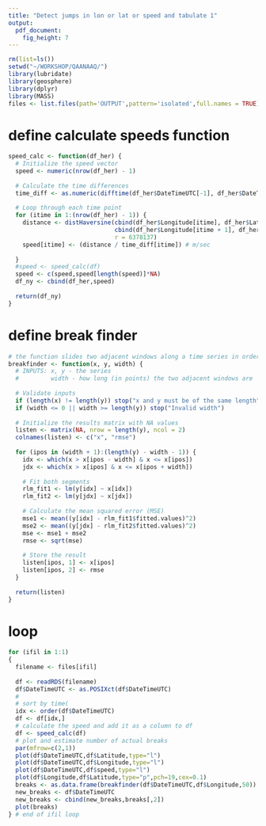 ```yaml
---
title: "Detect jumps in lon or lat or speed and tabulate 1"
output: 
  pdf_document: 
    fig_height: 7
---
```




```r
rm(list=ls())
setwd("~/WORKSHOP/QAANAAQ/")
library(lubridate)
library(geosphere) 
library(dplyr)
library(MASS)
files <- list.files(path='OUTPUT',pattern='isolated',full.names = TRUE)
```

# define calculate speeds function
```r
speed_calc <- function(df_her) {
  # Initialize the speed vector
  speed <- numeric(nrow(df_her) - 1)
  
  # Calculate the time differences
  time_diff <- as.numeric(difftime(df_her$DateTimeUTC[-1], df_her$DateTimeUTC[-nrow(df_her)], units = "secs"))
  
  # Loop through each time point
  for (itime in 1:(nrow(df_her) - 1)) {
    distance <- distHaversine(cbind(df_her$Longitude[itime], df_her$Latitude[itime]),
                              cbind(df_her$Longitude[itime + 1], df_her$Latitude[itime + 1]),
                              r = 6378137)
    speed[itime] <- (distance / time_diff[itime]) # m/sec
    
  }
  #speed <- speed_calc(df)
  speed <- c(speed,speed[length(speed)]*NA)
  df_ny <- cbind(df_her,speed)
  
  return(df_ny)
}
```


# define break finder
```r
# the function slides two adjacent windows along a time series in order to detect breaks in level
breakfinder <- function(x, y, width) {
  # INPUTS: x, y - the series
  #         width - how long (in points) the two adjacent windows are
  
  # Validate inputs
  if (length(x) != length(y)) stop("x and y must be of the same length")
  if (width <= 0 || width >= length(y)) stop("Invalid width")
  
  # Initialize the results matrix with NA values
  listen <- matrix(NA, nrow = length(y), ncol = 2)
  colnames(listen) <- c("x", "rmse")
  
  for (ipos in (width + 1):(length(y) - width - 1)) {
    idx <- which(x > x[ipos - width] & x <= x[ipos])
    jdx <- which(x > x[ipos] & x <= x[ipos + width])
    
    # Fit both segments
    rlm_fit1 <- lm(y[idx] ~ x[idx])
    rlm_fit2 <- lm(y[jdx] ~ x[jdx])
    
    # Calculate the mean squared error (MSE)
    mse1 <- mean((y[idx] - rlm_fit1$fitted.values)^2)
    mse2 <- mean((y[jdx] - rlm_fit2$fitted.values)^2)
    mse <- mse1 + mse2
    rmse <- sqrt(mse)
    
    # Store the result
    listen[ipos, 1] <- x[ipos]
    listen[ipos, 2] <- rmse
  }
 
  return(listen)
}
```


# loop
```r

for (ifil in 1:1)
{
  filename <- files[ifil]
  
  df <- readRDS(filename)
  df$DateTimeUTC <- as.POSIXct(df$DateTimeUTC)
  #
  # sort by time(
  idx <- order(df$DateTimeUTC)
  df <- df[idx,]
  # calculate the speed and add it as a column to df
  df <- speed_calc(df)
  # plot and estimate number of actual breaks
  par(mfrow=c(2,1))
  plot(df$DateTimeUTC,df$Latitude,type="l")
  plot(df$DateTimeUTC,df$Longitude,type="l")
  plot(df$DateTimeUTC,df$speed,type="l")
  plot(df$Longitude,df$Latitude,type="p",pch=19,cex=0.1)
  breaks <- as.data.frame(breakfinder(df$DateTimeUTC,df$Longitude,50))
  new_breaks <- df$DateTimeUTC
  new_breaks <- cbind(new_breaks,breaks[,2])
  plot(breaks)
} # end of ifil loop
```


